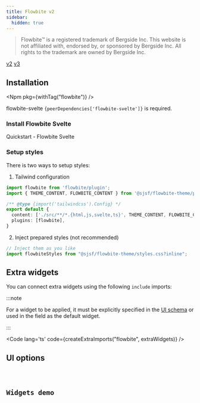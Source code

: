 ```yaml
---
title: Flowbite v2
sidebar:
  hidden: true
---
```







> Flowbite™ is a registered trademark of Bergside Inc.
This website is not affiliated with, endorsed by, or sponsored by Bergside Inc.
All rights to the trademark are owned by Bergside Inc.

<Picker>
  <a href="." data-active={true}>v2</a>
  <a href="../flowbite3/" data-active={false}>v3</a>
</Picker>

## Installation

<Npm pkg={withTag("flowbite")} />

flowbite-svelte <code>{peerDependencies['flowbite-svelte']}</code> is required.

### Install Flowbite Svelte

<LinkButton href="https://flowbite-svelte.com/docs/pages/quickstart" variant='secondary' target="_blank" icon="external" >
  Quickstart - Flowbite Svelte
</LinkButton>

### Setup styles

There is two ways to setup styles:

1. Tailwind configuration

```typescript
import flowbite from 'flowbite/plugin';
import { THEME_CONTENT, FLOWBITE_CONTENT } from '@sjsf/flowbite-theme/preset'

/** @type {import('tailwindcss').Config} */
export default {
  content: ['./src/**/*.{html,js,svelte,ts}', THEME_CONTENT, FLOWBITE_CONTENT],
  plugins: [flowbite],
}
```

2. Inject prepared styles (not recommended)

```typescript
// Inject them as you like
import flowbiteStyles from "@sjsf/flowbite-theme/styles.css?inline";
```

## Extra widgets

You can connect extra widgets using the following `include` imports:

:::note

For a widget to be applied, it must be explicitly specified in the
[UI schema](../../form/ui-schema/#ui-components)
or used in the field as the default widget.

:::

<Code lang='ts' code={createExtraImports("flowbite", extraWidgets)} />

## UI options

<Code code={uiOptionsCode} lang="typescript" />

## Widgets demo

<Tabs>
  <TabItem label='Form'>
    <FormCard style={styles}>
      <Form client:only="svelte" />
    </FormCard>
  </TabItem>
  <TabItem label="JSON Schema" >
    <Code lang="json" code={JSON.stringify(schemas.schema, replacer, 2)} />
  </TabItem>
  <TabItem label="UI Schema">
    <Code lang="json" code={JSON.stringify(schemas.uiSchema, replacer, 2)} />
  </TabItem>
</Tabs>
